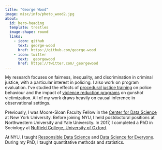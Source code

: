 ```yaml
---
title: "George Wood"
image: misc/info/photo_wood2.jpg
about:
  id: hero-heading
  template: trestles
  image-shape: round
  links:
    - icon: github
      text: george-wood
      href: https://github.com/george-wood
    - icon: twitter
      text: _georgewood
      href: https://twitter.com/_georgewood
---
```


::: {#hero-heading}
My research focuses on fairness, inequality, and discrimination in criminal justice, with a particular interest in policing. I also work on program evaluation. I've studied the effects of [procedural justice training](https://www.pnas.org/doi/10.1073/pnas.1920671117) on police behaviour and the impact of [violence reduction programs](https://www.nature.com/articles/s41562-019-0688-1) on gunshot victimization. All of my work draws heavily on causal inference in observational settings.

Previously, I was Moore-Sloan Faculty Fellow in the [Center for Data Science](https://cds.nyu.edu/) at New York University. Before joining NYU, I held postdoctoral positions at Northwestern University and Yale University. In 2017, I completed a PhD in Sociology at [Nuffield College, University of Oxford](https://www.nuffield.ox.ac.uk/).

At NYU, I taught [Responsible Data Science](https://dataresponsibly.github.io/rds/) and [Data Science for Everyone](https://cds.nyu.edu/ds-for-everyone/). During my PhD, I taught quantitative methods and statistics.
:::
